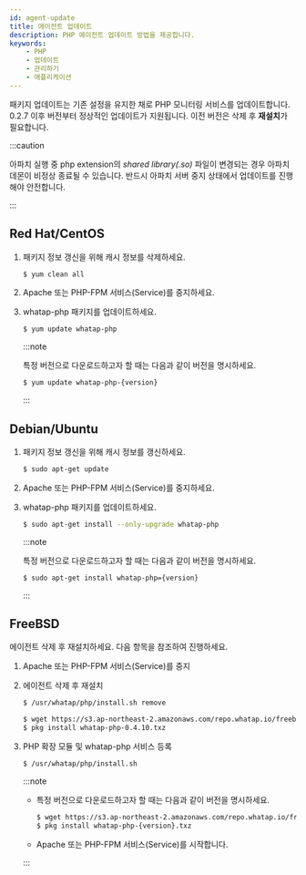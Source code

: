 ```yaml
---
id: agent-update
title: 에이전트 업데이트
description: PHP 에이전트 업데이트 방법을 제공합니다.
keywords:
    - PHP
    - 업데이트
    - 관리하기
    - 애플리케이션
---
```


패키지 업데이트는 기존 설정을 유지한 채로 PHP 모니터링 서비스를 업데이트합니다. 0.2.7 이후 버전부터 정상적인 업데이트가 지원됩니다. 이전 버전은 삭제 후 **재설치**가 필요합니다.

:::caution

아파치 실행 중 php extension의 *shared library(.so)* 파일이 변경되는 경우 아파치 데몬이 비정상 종료될 수 있습니다. 반드시 아파치 서버 중지 상태에서 업데이트를 진행해야 안전합니다.

:::

## Red Hat/CentOS

1. 패키지 정보 갱신을 위해 캐시 정보를 삭제하세요.

    ```bash
    $ yum clean all
    ```

1. Apache 또는 PHP-FPM 서비스(Service)를 중지하세요.

1. whatap-php 패키지를 업데이트하세요.

    ```bash
    $ yum update whatap-php
    ```

    :::note

    특정 버전으로 다운로드하고자 할 때는 다음과 같이 버전을 명시하세요.

    ```bash
    $ yum update whatap-php-{version}
    ```
    
    :::

## Debian/Ubuntu

1. 패키지 정보 갱신을 위해 캐시 정보를 갱신하세요.

    ```bash
    $ sudo apt-get update
    ```

1. Apache 또는 PHP-FPM 서비스(Service)를 중지하세요.

1. whatap-php 패키지를 업데이트하세요.

    ```bash
    $ sudo apt-get install --only-upgrade whatap-php
    ```

    :::note

    특정 버전으로 다운로드하고자 할 때는 다음과 같이 버전을 명시하세요.

    ```bash
    $ sudo apt-get install whatap-php={version}
    ```
    
    :::

## FreeBSD

에이전트 삭제 후 재설치하세요. 다음 항목을 참조하여 진행하세요.

1. Apache 또는 PHP-FPM 서비스(Service)를 중지

1. 에이전트 삭제 후 재설치

    ```bash
    $ /usr/whatap/php/install.sh remove

    $ wget https://s3.ap-northeast-2.amazonaws.com/repo.whatap.io/freebsd/10/whatap-php-0.4.10.txz
    $ pkg install whatap-php-0.4.10.txz
    ```

1. PHP 확장 모듈 및 whatap-php 서비스 등록

    ```bash
    $ /usr/whatap/php/install.sh
    ```

    :::note

    * 특정 버전으로 다운로드하고자 할 때는 다음과 같이 버전을 명시하세요.
    
        ```bash
        $ wget https://s3.ap-northeast-2.amazonaws.com/repo.whatap.io/freebsd/10/whatap-php-{version}.txz
        $ pkg install whatap-php-{version}.txz
        ```
    
    * Apache 또는 PHP-FPM 서비스(Service)를 시작합니다.
    
    :::